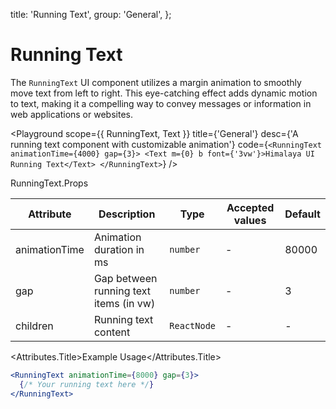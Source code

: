 
  title: 'Running Text',
  group: 'General',
};

# Running Text

The `RunningText` UI component utilizes a margin animation to smoothly move text from left to right. This eye-catching effect adds dynamic motion to text, making it a compelling way to convey messages or information in web applications or websites.

<Playground
  scope={{ RunningText, Text }}
  title={'General'}
  desc={'A running text component with customizable animation'}
  code={`
<RunningText animationTime={4000} gap={3}>
  <Text m={0} b font={'3vw'}>Himalaya UI Running Text</Text>
</RunningText>
  `}
/>

<Attributes edit="/app/components/running-text.mdx" >
<Attributes.Title>RunningText.Props</Attributes.Title>

| Attribute     | Description                            | Type        | Accepted values | Default |
| ------------- | -------------------------------------- | ----------- | --------------- | ------- |
| animationTime | Animation duration in ms               | `number`    | -               | 80000   |
| gap           | Gap between running text items (in vw) | `number`    | -               | 3       |
| children      | Running text content                   | `ReactNode` | -               | -       |

<Attributes.Title>Example Usage</Attributes.Title>

```jsx
<RunningText animationTime={8000} gap={3}>
  {/* Your running text here */}
</RunningText>
```

</Attributes >
